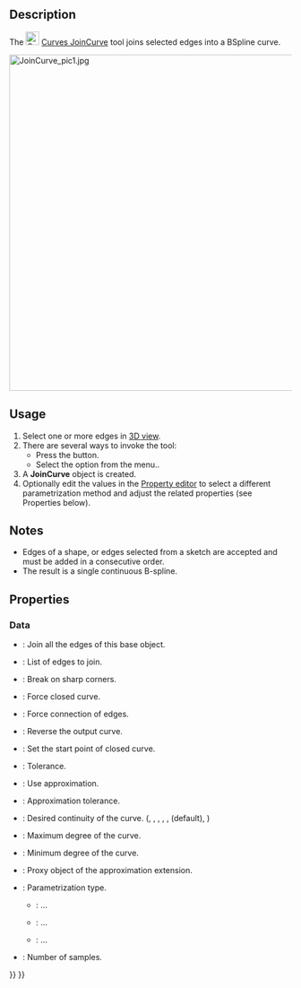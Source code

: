 <languages/>
<translate>

<!--T:1-->
{{Docnav
|[[Curves_ExtendCurve|ExtendCurve]]
|[[Curves_SplitCurve|SplitCurve]]
|[[Curves_Workbench|Curves]]
|IconL=Curves_ExtendCurve.svg
|IconR=Curves_SplitCurve.svg
|IconC=Curves_workbench_icon.svg
}}

<!--T:2-->
{{GuiCommand
|Name=Curves JoinCurve
|MenuLocation=Curves → Join Curves
|Workbenches=[[Curves_Workbench|Curves]]
}}

==Description== <!--T:3-->

<!--T:4-->
The [[Image:Curves_JoinCurve.svg|24px]] [[Curves_JoinCurve|Curves JoinCurve]] tool joins selected edges into a BSpline curve.

</translate>
[[File:JoinCurve_pic1.jpg|600px]]
<translate>

==Usage== <!--T:5-->

<!--T:6-->
# Select one or more edges in [[3D_view|3D view]].
# There are several ways to invoke the tool:
#* Press the {{Button|[[Image:Curves_JoinCurve.svg|16px]] [[Curves_JoinCurve|joinCurves]]}} button.
#* Select the {{MenuCommand|Curves → [[Image:Curves_JoinCurve.svg|16px]] joinCurves}} option from the menu..
# A '''JoinCurve''' object is created.
# Optionally edit the values in the [[Property_editor|Property editor]] to select a different parametrization method and adjust the related properties (see Properties below).

==Notes== <!--T:7-->

<!--T:13-->
* Edges of a shape, or edges selected from a sketch are accepted and must be added in a consecutive order.
* The result is a single continuous B-spline.

==Properties== <!--T:9-->

===Data=== <!--T:14-->

<!--T:15-->
{{TitleProperty|InputSources}}

<!--T:16-->
* {{PropertyData|Base|Link}}: Join all the edges of this base object.
* {{PropertyData|Edges|LinkSubList}}: List of edges to join.

<!--T:17-->
{{TitleProperty|Join}}

<!--T:18-->
* {{PropertyData|CornerBreak|Bool}}: Break on sharp corners.
* {{PropertyData|ForceClosed|Bool}}: Force closed curve.
* {{PropertyData|ForceContact|Bool}}: Force connection of edges.
* {{PropertyData|Reverse|Bool}}: Reverse the output curve.
* {{PropertyData|StartOffset|Integer}}: Set the start point of closed curve.
* {{PropertyData|Tolerance|Float}}: Tolerance.

<!--T:19-->
{{TitleProperty|ShapeApproximation}}

<!--T:20-->
* {{PropertyData|Active|Bool}}: Use approximation.
* {{PropertyData|ApproxTolerance|Float|Hidden}}: Approximation tolerance.
* {{PropertyData|Continuity|Enumeration|Hidden}}: Desired continuity of the curve. ({{Value|C0}}, {{Value|C1}}, {{Value|G1}}, {{Value|C2}}, {{Value|G2}}, {{Value|C3}} (default), {{Value|CN}})
* {{PropertyData|DegreeMax|Integer|Hidden}}: Maximum degree of the curve.
* {{PropertyData|DegreeMin|Integer|Hidden}}: Minimum degree of the curve.
* {{PropertyData|ExtensionProxy|PythonObject}}: Proxy object of the approximation extension.
* {{PropertyData|Parametrization|Enumeration|Hidden}}: Parametrization type.
** {{Value|ChordLength}}: ...
** {{Value|Centripetal}}: ...
** {{Value|Uniform}}: ...
* {{PropertyData|Samples|Integer|Hidden}}: Number of samples.


<!--T:11-->
{{Docnav
|[[Curves_ExtendCurve|ExtendCurve]]
|[[Curves_SplitCurve|SplitCurve]]
|[[Curves_Workbench|Curves]]
|IconL=Curves_ExtendCurve.svg
|IconR=Curves_SplitCurve.svg
|IconC=Curves_workbench_icon.svg
}}

</translate>
{{Curves Tools navi{{#translation:}}}}
{{Userdocnavi{{#translation:}}}}